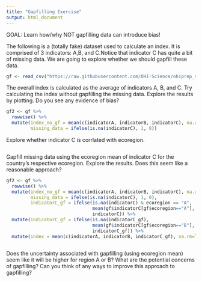 ```yaml
---
title: "Gapfilling Exercise"
output: html_document
---
```


GOAL: Learn how/why NOT gapfilling data can introduce bias!

The following is a (totally fake) dataset used to calculate an index. It is comprised of 3 indicators: A,B, and C.Notice that indicator C has quite a bit of missing data. We are going to explore whether we should gapfill these data.

```r

gf <- read_csv("https://raw.githubusercontent.com/OHI-Science/ohiprep_v2022/gh-pages/Reference/gapfilling/gf_explore.csv")

```

The overall index is calculated as the average of indicators A, B, and C.
Try calculating the index without gapfilling the missing data. Explore the results by plotting. Do you see any evidence of bias?

```r

gf2 <- gf %>%
  rowwise() %>%
  mutate(index_no_gf = mean(c(indicatorA, indicatorB, indicatorC), na.rm=TRUE),
         missing_data = ifelse(is.na(indicatorC), 1, 0))


```

Explore whether indicator C is corrlated with ecoregion.

```r


```

Gapfill missing data using the ecoregion mean of indicator C for the country's respective ecoregion. Explore the results. Does this seem like a reasonable approach?

```r

gf2 <- gf %>%
  rowwise() %>%
  mutate(index_no_gf = mean(c(indicatorA, indicatorB, indicatorC), na.rm=TRUE),
         missing_data = ifelse(is.na(indicatorC), 1, 0),
         indicatorC_gf = ifelse(is.na(indicatorC) & ecoregion == "A", 
                                mean(gf$indicatorC[gf$ecoregion=="A"], na.rm=TRUE),
                                indicatorC)) %>%
  mutate(indicatorC_gf = ifelse(is.na(indicatorC_gf),
                                mean(gf$indicatorC[gf$ecoregion=="B"], na.rm=TRUE),
                                indicatorC_gf)) %>%
  mutate(index = mean(c(indicatorA, indicatorB, indicatorC_gf), na.rm=TRUE))
  


```


Does the uncertainty associated with gapfilling (using ecoregion mean) seem like it will be higher for region A or B? What are the potential concerns of gapfilling? Can you think of any ways to improve this approach to gapfilling?